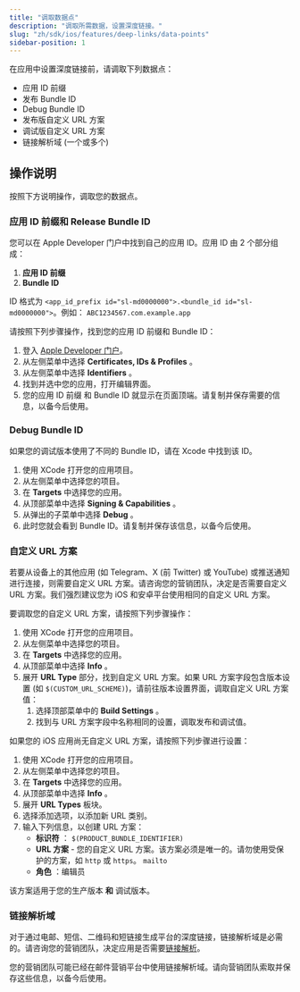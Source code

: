 ```yaml
---
title: "调取数据点"
description: "调取所需数据，设置深度链接。"
slug: "zh/sdk/ios/features/deep-links/data-points"
sidebar-position: 1
---
```


在应用中设置深度链接前，请调取下列数据点：

-  应用 ID 前缀
-  发布 Bundle ID
-  Debug Bundle ID
-  发布版自定义 URL 方案
-  调试版自定义 URL 方案
-  链接解析域 \(一个或多个\)

## 操作说明

按照下方说明操作，调取您的数据点。

### 应用 ID 前缀和 Release Bundle ID

您可以在 Apple Developer 门户中找到自己的应用 ID。应用 ID 由 2 个部分组成：

1. **应用 ID 前缀**
2. **Bundle ID**

ID 格式为 `<app_id_prefix id="sl-md0000000">.<bundle_id id="sl-md0000000">`。例如： `ABC1234567.com.example.app`

请按照下列步骤操作，找到您的应用 ID 前缀和 Bundle ID：

1. 登入 [Apple Developer 门户](https://developer.apple.com/account/)。
2. 从左侧菜单中选择 **Certificates, IDs & Profiles** 。
3. 从左侧菜单中选择 **Identifiers** 。
4. 找到并选中您的应用，打开编辑界面。
5. 您的应用 ID 前缀 和 Bundle ID 就显示在页面顶端。请复制并保存需要的信息，以备今后使用。

### Debug Bundle ID

如果您的调试版本使用了不同的 Bundle ID，请在 Xcode 中找到该 ID。

1. 使用 XCode 打开您的应用项目。
2. 从左侧菜单中选择您的项目。
3. 在 **Targets** 中选择您的应用。
4. 从顶部菜单中选择 **Signing & Capabilities** 。
5. 从弹出的子菜单中选择 **Debug** 。
6. 此时您就会看到 Bundle ID。请复制并保存该信息，以备今后使用。

### 自定义 URL 方案

<Callout type="tip">

若要从设备上的其他应用 \(如 Telegram、X \(前 Twitter\) 或 YouTube\) 或推送通知进行连接，则需要自定义 URL 方案。请咨询您的营销团队，决定是否需要自定义 URL 方案。我们强烈建议您为 iOS 和安卓平台使用相同的自定义 URL 方案。

</Callout>

要调取您的自定义 URL 方案，请按照下列步骤操作：

1. 使用 XCode 打开您的应用项目。
2. 从左侧菜单中选择您的项目。
3. 在 **Targets** 中选择您的应用。
4. 从顶部菜单中选择 **Info** 。
5. 展开 **URL Type** 部分，找到自定义 URL 方案。如果 URL 方案字段包含版本设置 \(如 `$(CUSTOM_URL_SCHEME)`\)，请前往版本设置界面，调取自定义 URL 方案值：
   1. 选择顶部菜单中的 **Build Settings** 。
   2. 找到与 URL 方案字段中名称相同的设置，调取发布和调试值。

如果您的 iOS 应用尚无自定义 URL 方案，请按照下列步骤进行设置：

1. 使用 XCode 打开您的应用项目。
2. 从左侧菜单中选择您的项目。
3. 在 **Targets** 中选择您的应用。
4. 从顶部菜单中选择 **Info** 。
5. 展开 **URL Types** 板块。
6. 选择添加选项，以添加新 URL 类别。
7. 输入下列信息，以创建 URL 方案：
   -  **标识符** ： `$(PRODUCT_BUNDLE_IDENTIFIER)`
   -  **URL 方案** \- 您的自定义 URL 方案。该方案必须是唯一的。请勿使用受保护的方案，如 `http` 或 `https`。 `mailto`
   -  **角色** ：编辑员

该方案适用于您的生产版本 **和** 调试版本。

### 链接解析域

<Callout type="tip">

对于通过电邮、短信、二维码和短链接生成平台的深度链接，链接解析域是必需的。请咨询您的营销团队，决定应用是否需要[链接解析](https://help.adjust.com/zh/article/link-resolution)。

</Callout>

您的营销团队可能已经在邮件营销平台中使用链接解析域。请向营销团队索取并保存这些信息，以备今后使用。
